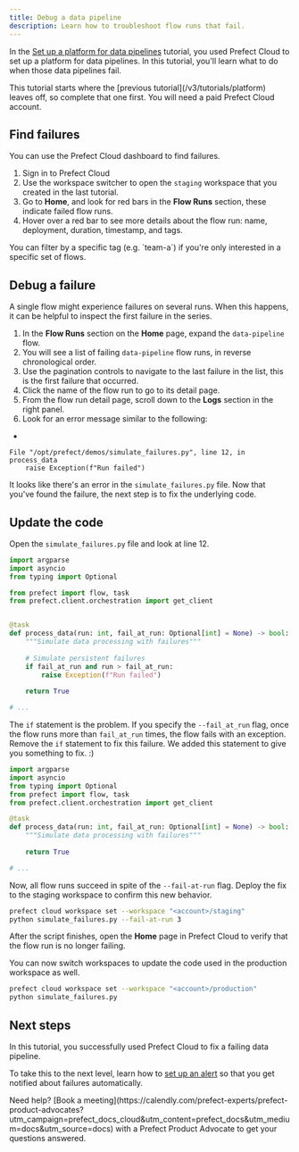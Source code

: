 ```yaml
---
title: Debug a data pipeline
description: Learn how to troubleshoot flow runs that fail.
---
```


In the [Set up a platform for data pipelines](/v3/tutorials/platform) tutorial, you used Prefect Cloud to set up a platform for data pipelines.
In this tutorial, you'll learn what to do when those data pipelines fail.

<Info>
This tutorial starts where the [previous tutorial](/v3/tutorials/platform) leaves off, so complete that one first.
You will need a paid Prefect Cloud account.
</Info>

## Find failures

You can use the Prefect Cloud dashboard to find failures.

1. Sign in to Prefect Cloud
1. Use the workspace switcher to open the `staging` workspace that you created in the last tutorial.
1. Go to **Home**, and look for red bars in the **Flow Runs** section, these indicate failed flow runs.
1. Hover over a red bar to see more details about the flow run: name, deployment, duration, timestamp, and tags.

<Note>
You can filter by a specific tag (e.g. `team-a`) if you're only interested in a specific set of flows.
</Note>

## Debug a failure

A single flow might experience failures on several runs.
When this happens, it can be helpful to inspect the first failure in the series.

1. In the **Flow Runs** section on the **Home** page, expand the `data-pipeline` flow.
1. You will see a list of failing `data-pipeline` flow runs, in reverse chronological order.
1. Use the pagination controls to navigate to the last failure in the list, this is the first failure that occurred.
1. Click the name of the flow run to go to its detail page.
1. From the flow run detail page, scroll down to the **Logs** section in the right panel.
1. Look for an error message similar to the following:
+
```
File "/opt/prefect/demos/simulate_failures.py", line 12, in process_data
    raise Exception(f"Run failed")
```

It looks like there's an error in the `simulate_failures.py` file.
Now that you've found the failure, the next step is to fix the underlying code.

## Update the code

Open the `simulate_failures.py` file and look at line 12.

```python simulate_failures.py {12}
import argparse
import asyncio
from typing import Optional

from prefect import flow, task
from prefect.client.orchestration import get_client


@task
def process_data(run: int, fail_at_run: Optional[int] = None) -> bool:
    """Simulate data processing with failures"""
    
    # Simulate persistent failures
    if fail_at_run and run > fail_at_run:
        raise Exception(f"Run failed")
    
    return True

# ...
```

The `if` statement is the problem.
If you specify the `--fail_at_run` flag, once the flow runs more than `fail_at_run` times, the flow fails with an exception.
Remove the `if` statement to fix this failure.
We added this statement to give you something to fix. :) 

```python simulate_failures.py
import argparse
import asyncio
from typing import Optional
from prefect import flow, task
from prefect.client.orchestration import get_client

@task
def process_data(run: int, fail_at_run: Optional[int] = None) -> bool:
    """Simulate data processing with failures"""
    
    return True

# ...
```

Now, all flow runs succeed in spite of the `--fail-at-run` flag.
Deploy the fix to the staging workspace to confirm this new behavior.

```bash
prefect cloud workspace set --workspace "<account>/staging"
python simulate_failures.py --fail-at-run 3
```

After the script finishes, open the **Home** page in Prefect Cloud to verify that the flow run is no longer failing.

You can now switch workspaces to update the code used in the production workspace as well.

```bash
prefect cloud workspace set --workspace "<account>/production"
python simulate_failures.py
```


## Next steps

In this tutorial, you successfully used Prefect Cloud to fix a failing data pipeline.

To take this to the next level, learn how to [set up an alert](/v3/automate/events/automations-triggers) so that you get notified about failures automatically.

<Tip>
Need help? [Book a meeting](https://calendly.com/prefect-experts/prefect-product-advocates?utm_campaign=prefect_docs_cloud&utm_content=prefect_docs&utm_medium=docs&utm_source=docs) with a Prefect Product Advocate to get your questions answered.
</Tip>
